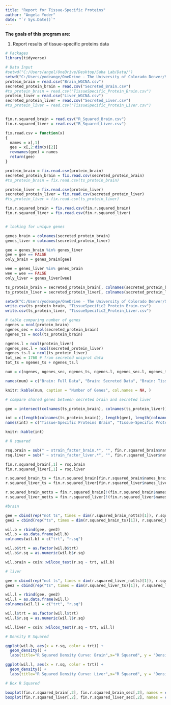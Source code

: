 ```yaml
---
title: "Report for Tissue-Specific Proteins"
author: "Angela Yoder"
date: "`r Sys.Date()`"
---
```


**The goals of this program are:**

1. Report results of tissue-specific proteins data

```r
# Packages
library(tidyverse)

# Data Input
#setwd("C:/Users/angel/OneDrive/Desktop/Saba Lab/Data/")
setwd("C:/Users/yodeange/OneDrive - The University of Colorado Denver/Saba Lab/Data")
protein_brain = read.csv("Brain_WGCNA.csv")
secreted_protein_brain = read.csv("Secreted_Brain.csv")
#ts_protein_brain = read.csv("TissueSpecific_Protein_Brain.csv")
protein_liver = read.csv("Liver_WGCNA.csv")
secreted_protein_liver = read.csv("Secreted_Liver.csv")
#ts_protein_liver = read.csv("TissueSpecific_Protein_Liver.csv")


fin.r.squared_brain = read.csv("R_Squared_Brain.csv")
fin.r.squared_liver = read.csv("R_Squared_Liver.csv")

fix.read.csv = function(x)
{
  names = x[,1]
  gee = x[,2:dim(x)[2]]
  rownames(gee) = names
  return(gee)
}

protein_brain = fix.read.csv(protein_brain)
secreted_protein_brain = fix.read.csv(secreted_protein_brain)
#ts_protein_brain = fix.read.csv(ts_protein_brain)

protein_liver = fix.read.csv(protein_liver)
secreted_protein_liver = fix.read.csv(secreted_protein_liver)
#ts_protein_liver = fix.read.csv(ts_protein_liver)

fin.r.squared_brain = fix.read.csv(fin.r.squared_brain)
fin.r.squared_liver = fix.read.csv(fin.r.squared_liver)



```

```r
# looking for unique genes

genes_brain = colnames(secreted_protein_brain)
genes_liver = colnames(secreted_protein_liver)

gee = genes_brain %in% genes_liver
gee = gee == FALSE
only_brain = genes_brain[gee]

wee = genes_liver %in% genes_brain
wee = wee == FALSE
only_liver = genes_liver[wee]

ts_protein_brain = secreted_protein_brain[, colnames(secreted_protein_brain) %in% only_brain]
ts_protein_liver = secreted_protein_liver[, colnames(secreted_protein_liver) %in% only_liver]

setwd("C:/Users/yodeange/OneDrive - The University of Colorado Denver/Saba Lab/Data")
write.csv(ts_protein_brain, "TissueSpecific2_Protein_Brain.csv")
write.csv(ts_protein_liver, "TissueSpecific2_Protein_Liver.csv")

```

```r
# table comparing number of genes
ngenes = ncol(protein_brain)
ngenes_sec = ncol(secreted_protein_brain)
ngenes_ts = ncol(ts_protein_brain)

ngenes.l = ncol(protein_liver)
ngenes_sec.l = ncol(secreted_protein_liver)
ngenes_ts.l = ncol(ts_protein_liver)
tot_sec = 1760 # from secreted uniprot data
tot_ts = ngenes_ts + ngenes_ts.l

num = c(ngenes, ngenes_sec, ngenes_ts, ngenes.l, ngenes_sec.l, ngenes_ts.l, tot_sec, tot_ts)

names(num) = c("Brain: Full Data", "Brain: Secreted Data", "Brain: Tissue-Specific Data", "Liver: Full Data", "Liver: Secreted Data", "Liver: Tissue-Specific Data", "Total Secreted Rat Proteins", "Total Tissue-Specific Rat Proteins")

knitr::kable(num, caption = "Number of Genes", col.names = NA, )

# compare shared genes between secreted brain and secreted liver

gee = intersect(colnames(ts_protein_brain), colnames(ts_protein_liver))

int = c(length(colnames(ts_protein_brain)), length(gee), length(colnames(ts_protein_liver)))
names(int) = c("Tissue-Specific Proteins Brain", "Tissue-Specific Proteins Shared by Brain and Liver", "Tissue-Specific Proteins Liver")

knitr::kable(int)

```

```r
# R squared

rsq.brain = sub(" ~ strain_factor_brain.*", "", fin.r.squared_brain$names_brain)
rsq.liver = sub(" ~ strain_factor_liver.*", "", fin.r.squared_liver$names_liver)

fin.r.squared_brain[,1] = rsq.brain
fin.r.squared_liver[,1] = rsq.liver

r.squared_brain_ts = fin.r.squared_brain[fin.r.squared_brain$names_brain %in% colnames(ts_protein_brain),]
r.squared_liver_ts = fin.r.squared_liver[fin.r.squared_liver$names_liver %in% colnames(ts_protein_liver),]

r.squared_brain_notts = fin.r.squared_brain[!(fin.r.squared_brain$names_brain %in% colnames(ts_protein_brain)),]
r.squared_liver_notts = fin.r.squared_liver[!(fin.r.squared_liver$names_liver %in% colnames(ts_protein_liver)),]

#brain

gee = cbind(rep("not ts", times = dim(r.squared_brain_notts)[1]), r.squared_brain_notts[,2])
gee2 = cbind(rep("ts", times = dim(r.squared_brain_ts)[1]), r.squared_brain_ts[,2])

wil.b = rbind(gee, gee2)
wil.b = as.data.frame(wil.b)
colnames(wil.b) = c("trt", "r.sq")

wil.b$trt = as.factor(wil.b$trt)
wil.b$r.sq = as.numeric(wil.b$r.sq)

wil.brain = coin::wilcox_test(r.sq ~ trt, wil.b)

# liver

gee = cbind(rep("not ts", times = dim(r.squared_liver_notts)[1]), r.squared_liver_notts[,2])
gee2 = cbind(rep("ts", times = dim(r.squared_liver_ts)[1]), r.squared_liver_ts[,2])

wil.l = rbind(gee, gee2)
wil.l = as.data.frame(wil.l)
colnames(wil.l) = c("trt", "r.sq")

wil.l$trt = as.factor(wil.l$trt)
wil.l$r.sq = as.numeric(wil.l$r.sq)

wil.liver = coin::wilcox_test(r.sq ~ trt, wil.l)

```

```r

# Density R Squared

ggplot(wil.b, aes(x = r.sq, color = trt)) + 
  geom_density() +
  labs(title="R Squared Density Curve: Brain",x="R Squared", y = "Density")

ggplot(wil.l, aes(x = r.sq, color = trt)) + 
  geom_density() +
  labs(title="R Squared Density Curve: Liver",x="R Squared", y = "Density")

# Box R Squared

boxplot(fin.r.squared_brain[,2], fin.r.squared_brain_sec[,2], names = c("Not TS", "TS"), xlab = "R Squared", main = "R Squared Brain Data")
boxplot(fin.r.squared_liver[,2], fin.r.squared_liver_sec[,2], names = c("Not TS", "TS"), xlab = "R Squared", main = "R Squared Liver Data")


```